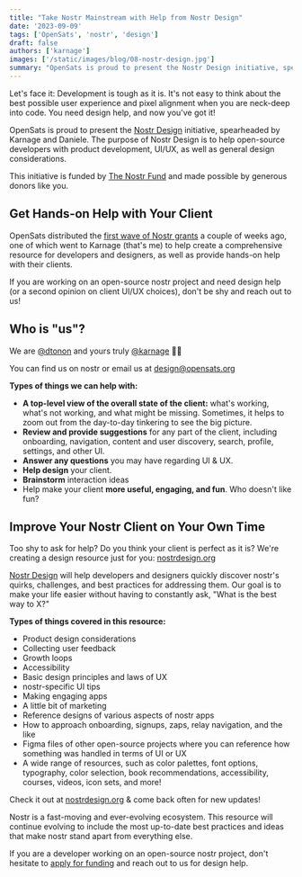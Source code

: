 ```yaml
---
title: "Take Nostr Mainstream with Help from Nostr Design"
date: '2023-09-09'
tags: ['OpenSats', 'nostr', 'design']
draft: false
authors: ['karnage']
images: ['/static/images/blog/08-nostr-design.jpg']
summary: "OpenSats is proud to present the Nostr Design initiative, spearheaded by Karnage and Daniele."
---
```


Let's face it: Development is tough as it is. It's not easy to think about the
best possible user experience and pixel alignment when you are neck-deep into
code. You need design help, and now you've got it!

OpenSats is proud to present the [Nostr Design](/nostr) initiative, spearheaded
by Karnage and Daniele. The purpose of Nostr Design is to help open-source
developers with product development, UI/UX, as well as general design
considerations.

This initiative is funded by [The Nostr Fund](/projects/nostr) and made possible
by generous donors like you.

## Get Hands-on Help with Your Client

OpenSats distributed the [first wave of Nostr
grants](/blog/nostr-grants-july-2023) a couple of weeks ago, one of which went
to Karnage (that's me) to help create a comprehensive resource for developers
and designers, as well as provide hands-on help with their clients.

If you are working on an open-source nostr project and need design help (or a
second opinion on client UI/UX choices), don't be shy and reach out to us!

## Who is "us"?

We are [@dtonon][dtonon] and yours truly [@karnage][karnage] 🙇‍♂️ 

You can find us on nostr or email us at design@opensats.org

**Types of things we can help with:**

- **A top-level view of the overall state of the client:** what's working, what's not working, and what might be missing. Sometimes, it helps to zoom out from the day-to-day tinkering to see the big picture.
- **Review and provide suggestions** for any part of the client, including onboarding, navigation, content and user discovery, search, profile, settings, and other UI.
- **Answer any questions** you may have regarding UI & UX.
- **Help design** your client.
- **Brainstorm** interaction ideas
- Help make your client **more useful, engaging, and fun**. Who doesn't like fun?

## Improve Your Nostr Client on Your Own Time

Too shy to ask for help? Do you think your client is perfect as it is? We're
creating a design resource just for you: [nostrdesign.org]

[Nostr Design](/nostr) will help developers and designers quickly discover
nostr's quirks, challenges, and best practices for addressing them. Our goal is
to make your life easier without having to constantly ask, "What is the best way
to X?"

**Types of things covered in this resource:**

- Product design considerations
- Collecting user feedback
- Growth loops
- Accessibility
- Basic design principles and laws of UX
- nostr-specific UI tips
- Making engaging apps
- A little bit of marketing
- Reference designs of various aspects of nostr apps
- How to approach onboarding, signups, zaps, relay navigation, and the like
- Figma files of other open-source projects where you can reference how something was handled in terms of UI or UX
- A wide range of resources, such as color palettes, font options, typography, color selection, book recommendations, accessibility, courses, videos, icon sets, and more!

Check it out at [nostrdesign.org] & come back often for new updates!

Nostr is a fast-moving and ever-evolving ecosystem. This resource will continue
evolving to include the most up-to-date best practices and ideas that make nostr
stand apart from everything else.

If you are a developer working on an open-source nostr project, don't hesitate
to [apply for funding](https://opensats.org/apply) and reach out to us for
design help.

[karnage]: /about/karnage
[dtonon]: /about/dtonon
[nostrdesign.org]: https://nostrdesign.org/
